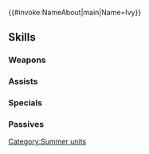 {{#invoke:NameAbout|main|Name=Ivy}}{{HeroPage Tabs}}
{{Hero Infobox
|Name=Ivy
|Title=Tidal Breeze
|WeaponType=Green Tome
|MoveType=Flying
|Origin=Fire Emblem Engage
|Gender=Female
|actorEN=Reba Buhr
|actorJP=日笠陽子
|artist=cuboon
|additionDate=July 6, 2023
|releaseDate=July 7, 2023
|cv1=14
|cv2=400200
|TagID=水着アイビー
|InternalID=970
|Properties=special,hat,tiara
|description=Crown princess of Elusia. Though she has no enthusiasm for summer, it is tolerable spent by the Divine Dragon's side. Appears in Fire Emblem Engage.
}}
{{Stats Page
|Lv1HP=16|Lv1ATK=16|Lv1SPD=3|Lv1DEF=3|Lv1RES=11
|GRHP=50|GRATK=70|GRSPD=50|GRDEF=40|GRRES=75
}}
==Skills==
===Weapons===
{{Weapons Table
|weapon1=Wind
|weapon1Default=1
|weapon1Unlock=1
|weapon2=Elwind
|weapon2Default=2
|weapon2Unlock=2
|weapon3=Rexcalibur
|weapon3Default=4
|weapon3Unlock=3
|weapon4=Divine Draught
|weapon4Default=5
|weapon4Unlock=5
}}
===Assists===
{{Assists Table}}
===Specials===
{{Specials Table
|special1=Night Sky
|special1Default=4
|special1Unlock=3
|special2=Glimmer
|special2Unlock=4
}}
===Passives===
{{Passives Table
|passiveA1=Still Water 1
|passiveA2=Still Water 2
|passiveA3=Still Water 3
|passiveA4=Still Water 4
|passiveA1Unlock=2
|passiveA2Unlock=3
|passiveA3Unlock=4
|passiveA4Unlock=5
|passiveB1=Sabotage Res 1
|passiveB2=Sabotage Res 2
|passiveB3=Sabotage Res 3
|passiveB4=Sabotage A/R 3
|passiveB1Unlock=2
|passiveB2Unlock=3
|passiveB3Unlock=4
|passiveB4Unlock=5
|passiveC1=Flier Guidance 1
|passiveC2=Flier Guidance 2
|passiveC3=Flier Guidance 3
|passiveC4=Soaring Guidance
|passiveC1Unlock=2
|passiveC2Unlock=3
|passiveC3Unlock=4
|passiveC4Unlock=5
}}
{{Heroes Navbox}}
[[Category:Summer units]]